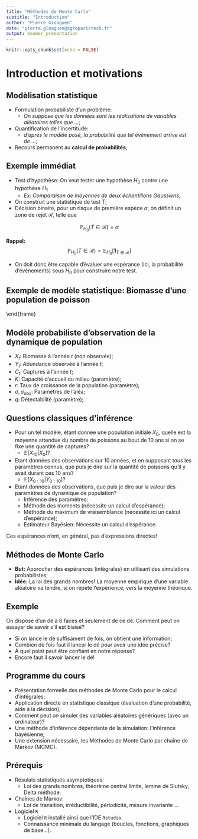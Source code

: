 ```yaml
---
title: "Méthodes de Monte Carlo"
subtitle: "Introduction"
author: "Pierre Gloaguen"
date: "pierre.gloaguen@agroparistech.fr"
output: beamer_presentation
---
```


```r
knitr::opts_chunk$set(echo = FALSE)
```

# Introduction et motivations

## Modèlisation statistique

- Formulation probabiliste d'un problème:
    - *On suppose que les données sont les réalisations de variables aléatoires telles que $\dots$*;
- Quantification de l'incertitude:
    - *d'après le modèle posé, la probabilité que tel événement arrive est de $\dots$*;
- Recours permanent au **calcul de probabilités**;

## Exemple immédiat

- Test d'hypothèse: On veut tester une hypothèse $H_0$ contre une hypothèse $H_1$
    - *Ex: Comparaison de moyennes de deux échantillons Gaussiens*;
- On construit une statistique de test $T$;
- Décision binaire, pour un risque de première espèce $\alpha$, on définit un zone de rejet $\mathcal{R}$, telle que

$$\mathbb{P}_{H_0}\left(T \in \mathcal{R}\right) = \alpha$$

\pause

**Rappel:** 
$$\mathbb{P}_{H_0}\left(T \in \mathcal{R}\right) = \mathbb{E}_{H_0}\left[\mathbf{1}_{T\in \mathcal{R}}\right]$$

- On doit donc être capable d'évaluer une espérance (ici, la probabilité d'évènements) sous $H_0$ pour construire notre test.


## Exemple de modèle statistique: Biomasse d'une population de poisson

\begin{tabular}{cc}
\multicolumn{2}{c}{\textbf{Ce qu'on connaît}} \\ 
{\color{red} Captures $C$} & {\color{blue} Observations scientifiques $Y$}\\
\includegraphics[height = 3cm, width = 0.4\textwidth]{figures/chalutier} & \includegraphics[height = 3cm, width = 0.4\textwidth]{figures/thalassa}\\
\multicolumn{2}{c}{\textbf{Quantité d'intérêt}}\\ 
\multicolumn{2}{c}{Biomasse de poisson $X$}  \\ 
\multicolumn{2}{c}{\includegraphics[width = 0.4\textwidth]{figures/poissons}}
\end{tabular} 
\end{frame}

## Modèle probabiliste d'observation de la dynamique de population

\begin{align*}
X_{t+1} &= \left( X_t + {\color{purple}r} X_t\left(1- \frac{X_t}{\color{purple}K}\right) - {\color{red} C_t} \right) \exp(\varepsilon_{t + 1}), \text{ Biomasse cachée}\\
{\color{blue} Y_t}\vert X_t &= {\color{purple}q} X_t \exp(\nu_{t}),~ {\color{red} C_t} \text{ Observations}\\
\varepsilon_t& \overset{i.i.d}{\sim}\mathcal{N}\left(-{\color{purple} \sigma}^2 / 2, {\color{purple}\sigma}^2\right),~~\nu_t\overset{i.i.d}{\sim}\mathcal{N}\left(-{\color{purple}\sigma}_\text{obs}^2 / 2, {\color{purple} \sigma}_\text{obs}^2\right).
\end{align*}

- $X_t$: Biomasse à l'année $t$ (non observée);
- $Y_t$: Abundance observée à l'année $t$;
- $C_t$: Captures à l'année $t$;
- $K$: Capacité d'accueil du milieu (paramètre);
- $r$: Taux de croissance de la population (paramètre);
- $\sigma, \sigma_\text{obs}$: Paramètres de l'aléa;
- $q$: Détectabilité (paramètre);

## Questions classiques d'inférence

\pause
- Pour un tel modèle, étant donnée une population initiale $X_0$, quelle est la moyenne attendue du nombre de poissons au bout de 10 ans si on se fixe une quantité de captures?\pause
    - $\mathbb{E}\left[X_{10} \vert X_0 \right]$?\pause
- Etant données des observations sur 10 années, et en supposant tous les paramètres connus, que puis je dire sur la quantité de poissons qu'il y avait durant ces 10 ans? \pause
    - $\mathbb{E}\left[X_{0:10} \vert Y_{0:10} \right]$? \pause
- Etant données des observations, que puis je dire sur la valeur des paramètres de dynamique de population?\pause
    - Inférence des paramètres:
    - Méthode des moments (nécessite un calcul d'espérance);\pause
    - Méthode du maximum de vraisemblance (nécessite ici un calcul d'espérance);\pause
    - Estimateur Bayésien: Nécessite un calcul d'espérance. \pause
    
Ces espérances n'ont, en général, pas d'expressions directes!

## Méthodes de Monte Carlo

\pause
- **But:**  Approcher des espérances (intégrales) en utilisant des simulations probabilistes; \pause
- **Idée:** La loi des grands nombres! La moyenne empirique d'une variable aléatoire va tendre, si on répète l'expérience, vers la moyenne théorique.

## Exemple

On dispose d'un dé à 6 faces et seulement de ce dé. Comment peut on essayer de savoir s'il est biaisé?

- Si on lance le dé suffisament de fois, on obtient une information;\pause
- Combien de fois faut il lancer le dé pour avoir une idée précise?\pause
- À quel point peut être confiant en notre réponse?\pause
- Encore faut il savoir lancer le dé!

## Programme du cours

- Présentation formelle des méthodes de Monte Carlo pour le calcul d'intégrales;
- Application directe en statistique classique (évaluation d'une probabilité, aide à la décision);\pause
- Comment peut on simuler des variables aléatoires génériques (avec un ordinateur)?\pause
- Une méthode d'inférence dépendante de la simulation: l'inférence bayésienne;\pause
- Une extension nécessaire, les Méthodes de Monte Carlo par chaîne de Markov (MCMC).

## Prérequis

- Résulats statistiques asymptotiques:
    - Loi des grands nombres, théorème central limite, lemme de Slutsky, Delta méthode.
- Chaînes de Markov:
    - Loi de transition, irréductibilité, périodicité, mesure invariante $\dots$
- Logiciel `R`
    - Logiciel `R` installé ainsi que l'IDE `Rstudio`.
    - Connaissance minimale du langage (boucles, fonctions, graphiques de base...).
